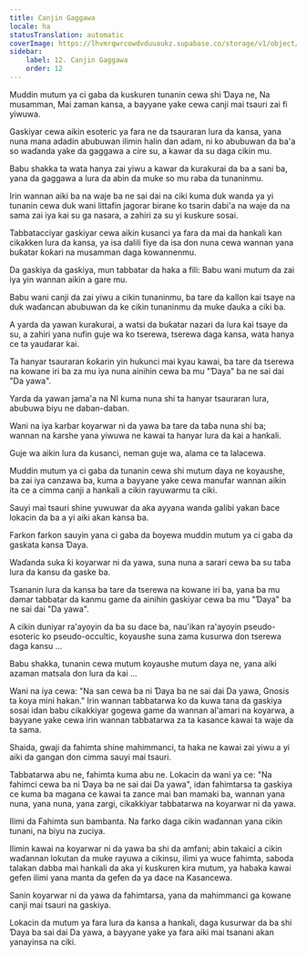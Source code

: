 ```yaml
---
title: Canjin Gaggawa
locale: ha
statusTranslation: automatic
coverImage: https://lhvmrqwrcowdvduuaukz.supabase.co/storage/v1/object/public/strapi-uploads/small_cover-tratado-de-psicologia-revolucionaria.webp-5e15e1cec4e0ebebcde5d7fc7565d8fd.webp
sidebar:
    label: 12. Canjin Gaggawa
    order: 12
---
```

Muddin mutum ya ci gaba da kuskuren tunanin cewa shi Ɗaya ne, Na musamman, Mai zaman kansa, a bayyane yake cewa canji mai tsauri zai fi yiwuwa.

Gaskiyar cewa aikin esoteric ya fara ne da tsauraran lura da kansa, yana nuna mana adadin abubuwan ilimin halin dan adam, ni ko abubuwan da ba'a so waɗanda yake da gaggawa a cire su, a kawar da su daga cikin mu.

Babu shakka ta wata hanya zai yiwu a kawar da kurakurai da ba a sani ba, yana da gaggawa a lura da abin da muke so mu raba da tunaninmu.

Irin wannan aiki ba na waje ba ne sai dai na ciki kuma duk wanda ya yi tunanin cewa duk wani littafin jagorar birane ko tsarin ɗabi'a na waje da na sama zai iya kai su ga nasara, a zahiri za su yi kuskure sosai.

Tabbatacciyar gaskiyar cewa aikin kusanci ya fara da mai da hankali kan cikakken lura da kansa, ya isa dalili fiye da isa don nuna cewa wannan yana buƙatar ƙoƙari na musamman daga kowannenmu.

Da gaskiya da gaskiya, mun tabbatar da haka a fili: Babu wani mutum da zai iya yin wannan aikin a gare mu.

Babu wani canji da zai yiwu a cikin tunaninmu, ba tare da kallon kai tsaye na duk waɗancan abubuwan da ke cikin tunaninmu da muke ɗauka a ciki ba.

A yarda da yawan kurakurai, a watsi da buƙatar nazari da lura kai tsaye da su, a zahiri yana nufin guje wa ko tserewa, tserewa daga kansa, wata hanya ce ta yaudarar kai.

Ta hanyar tsauraran ƙoƙarin yin hukunci mai kyau kawai, ba tare da tserewa na kowane iri ba za mu iya nuna ainihin cewa ba mu "Ɗaya" ba ne sai dai "Da yawa".

Yarda da yawan jama'a na NI kuma nuna shi ta hanyar tsauraran lura, abubuwa biyu ne daban-daban.

Wani na iya karɓar koyarwar ni da yawa ba tare da taɓa nuna shi ba; wannan na ƙarshe yana yiwuwa ne kawai ta hanyar lura da kai a hankali.

Guje wa aikin lura da kusanci, neman guje wa, alama ce ta lalacewa.

Muddin mutum ya ci gaba da tunanin cewa shi mutum ɗaya ne koyaushe, ba zai iya canzawa ba, kuma a bayyane yake cewa manufar wannan aikin ita ce a cimma canji a hankali a cikin rayuwarmu ta ciki.

Sauyi mai tsauri shine yuwuwar da aka ayyana wanda galibi yakan ɓace lokacin da ba a yi aiki akan kansa ba.

Farkon farkon sauyin yana ci gaba da ɓoyewa muddin mutum ya ci gaba da gaskata kansa Ɗaya.

Waɗanda suka ƙi koyarwar ni da yawa, suna nuna a sarari cewa ba su taɓa lura da kansu da gaske ba.

Tsananin lura da kansa ba tare da tserewa na kowane iri ba, yana ba mu damar tabbatar da kanmu game da ainihin gaskiyar cewa ba mu "Ɗaya" ba ne sai dai "Da yawa".

A cikin duniyar ra'ayoyin da ba su dace ba, nau'ikan ra'ayoyin pseudo-esoteric ko pseudo-occultic, koyaushe suna zama kusurwa don tserewa daga kansu ...

Babu shakka, tunanin cewa mutum koyaushe mutum ɗaya ne, yana aiki azaman matsala don lura da kai ...

Wani na iya cewa: "Na san cewa ba ni Ɗaya ba ne sai dai Da yawa, Gnosis ta koya mini hakan." Irin wannan tabbatarwa ko da kuwa tana da gaskiya sosai idan babu cikakkiyar gogewa game da wannan al'amari na koyarwa, a bayyane yake cewa irin wannan tabbatarwa za ta kasance kawai ta waje da ta sama.

Shaida, gwaji da fahimta shine mahimmanci, ta haka ne kawai zai yiwu a yi aiki da gangan don cimma sauyi mai tsauri.

Tabbatarwa abu ne, fahimta kuma abu ne. Lokacin da wani ya ce: "Na fahimci cewa ba ni Ɗaya ba ne sai dai Da yawa", idan fahimtarsa ​​ta gaskiya ce kuma ba magana ce kawai ta zance mai ban mamaki ba, wannan yana nuna, yana nuna, yana zargi, cikakkiyar tabbatarwa na koyarwar ni da yawa.

Ilimi da Fahimta sun bambanta. Na farko daga cikin waɗannan yana cikin tunani, na biyu na zuciya.

Ilimin kawai na koyarwar ni da yawa ba shi da amfani; abin takaici a cikin waɗannan lokutan da muke rayuwa a cikinsu, ilimi ya wuce fahimta, saboda talakan dabba mai hankali da aka yi kuskuren kira mutum, ya haɓaka kawai gefen ilimi yana manta da gefen da ya dace na Kasancewa.

Sanin koyarwar ni da yawa da fahimtarsa, yana da mahimmanci ga kowane canji mai tsauri na gaskiya.

Lokacin da mutum ya fara lura da kansa a hankali, daga kusurwar da ba shi Ɗaya ba sai dai Da yawa, a bayyane yake ya fara aiki mai tsanani akan yanayinsa na ciki.

